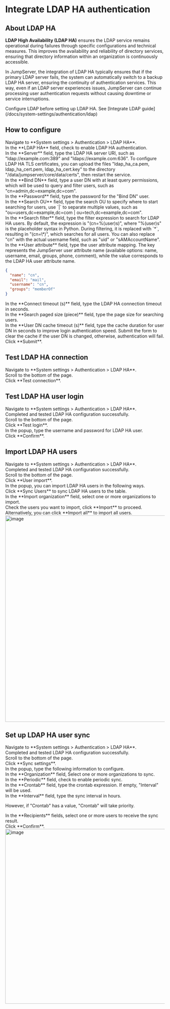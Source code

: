 # Integrate LDAP HA authentication <Icon name="xpackTip"/>

## About LDAP HA
**LDAP High Availability (LDAP HA)** ensures the LDAP service remains operational during failures through specific configurations and technical measures. This improves the availability and reliability of directory services, ensuring that directory information within an organization is continuously accessible.

In JumpServer, the integration of LDAP HA typically ensures that if the primary LDAP server fails, the system can automatically switch to a backup LDAP HA server, ensuring the continuity of authentication services. This way, even if an LDAP server experiences issues, JumpServer can continue processing user authentication requests without causing downtime or service interruptions.

<Alert type="tip">
Configure LDAP before setting up LDAP HA. See [Integrate LDAP guide](/docs/system-settings/authentication/ldap)
</Alert>

## How to configure

<Steps>

<div>
<Nav name="system-settings" />
</div>

<div>
Navigate to **System settings > Authentication > LDAP HA**.
</div>

<div>
In the **LDAP HA** field, check to enable LDAP HA authentication.
</div>

<div>
In the **Server** field, type the LDAP HA server URI, such as "ldap://example.com:389" and "ldaps://example.com:636". 

<Alert type="note">
To configure LDAP HA TLS certificates, you can upload the files "ldap_ha_ca.pem, ldap_ha_cert.pem, ldap_ha_cert.key" to the directory "/data/jumpserver/core/data/certs", then restart the service.
</Alert>
</div>

<div>
In the **Bind DN** field, type a user DN with at least query permissions, which will be used to query and filter users, such as "cn=admin,dc=example,dc=com".
</div>

<div>
In the **Password** field, type the password for the "Bind DN" user.
</div>

<div>
In the **Search OU** field, type the search OU to specify where to start searching for users, use `|` to separate multiple values, such as "ou=users,dc=example,dc=com | ou=tech,dc=example,dc=com".
</div>

<div>
In the **Search filter** field, type the filter expression to search for LDAP HA users. By default, the expression is "(cn=%(user)s)", where "%(user)s" is the placeholder syntax in Python. During filtering, it is replaced with `*`, resulting in "(cn=\*)", which searches for all users. You can also replace "cn" with the actual username field, such as "uid" or "sAMAccountName".

</div>

<div>
In the **User attribute** field, type the user attribute mapping. The key represents the JumpServer user attribute name (available options: name, username, email, groups, phone, comment), while the value corresponds to the LDAP HA user attribute name.

```json copy=true filename="LDAP HA User Attribute Example"
{
  "name": "cn",
  "email": "mail",
  "username": "cn",
  "groups": "memberOf"
}
```
</div>

<div>
In the **Connect timeout (s)** field, type the LDAP HA connection timeout in seconds.
</div>

<div>
In the **Search paged size (piece)** field, type the page size for searching users.
</div>

<div>
In the **User DN cache timeout (s)** field, type the cache duration for user DN in seconds to improve login authentication speed. Submit the form to clear the cache if the user DN is changed, otherwise, authentication will fail.
</div>

<div>
Click **Submit**.
</div>

</Steps>


## Test LDAP HA connection
<Steps>
<div>
<Nav name="system-settings" />
</div>

<div>
Navigate to **System settings > Authentication > LDAP HA**.
</div>

<div>
Scroll to the bottom of the page.
</div>

<div>
Click **Test connection**.
</div>
</Steps>

## Test LDAP HA user login
<Steps>
<div>
<Nav name="system-settings" />
</div>

<div>
Navigate to **System settings > Authentication > LDAP HA**.
</div>

<div>
Completed and tested LDAP HA configuration successfully.
</div>

<div>
Scroll to the bottom of the page.
</div>

<div>
Click **Test login**.
</div>

<div>
In the popup, type the username and password for LDAP HA user.
</div>

<div>
Click **Confirm**.
</div>
</Steps>

## Import LDAP HA users

<Steps>
<div>
<Nav name="system-settings" />
</div>

<div>
Navigate to **System settings > Authentication > LDAP HA**.
</div>

<div>
Completed and tested LDAP HA configuration successfully.
</div>

<div>
Scroll to the bottom of the page.
</div>

<div>
Click **User import**.
</div>

<div>
In the popup, you can import LDAP HA users in the following ways.
  <Steps stepLevel="2">
  <div>
  Click **Sync Users** to sync LDAP HA users to the table.
  </div>

  <div>
  In the **Import organization** field, select one or more organizations to import.
  </div>

  <div>
  Check the users you want to import, click **Import** to proceed.
  </div>

  <div>
  Alternatively, you can click **Import all** to import all users.
  </div>
  </Steps>
  <img src="/images/docs/admin-guides/system-settings/auth/ldap-import-user.png" alt="image" width="650"/>
</div>

</Steps>

##  Set up LDAP HA user sync
<Steps>
<div>
<Nav name="system-settings" />
</div>

<div>
Navigate to **System settings > Authentication > LDAP HA**.
</div>

<div>
Completed and tested LDAP HA configuration successfully.
</div>

<div>
Scroll to the bottom of the page.
</div>

<div>
Click **Sync settings**.
</div>

<div>
In the popup, type the following information to configure.
  <Steps stepLevel="2">
  <div>
  In the **Organization** field, Select one or more organizations to sync.
  </div>

  <div>
  In the **Periodic** field, check to enable periodic sync.
  </div>

  <div>
  In the **Crontab** field, type the crontab expression. If empty, "Interval" will be used.
  </div>

  <div>
  In the **Interval** field, type the sync interval in hours. 
  
  However, if "Crontab" has a value, "Crontab" will take priority.
  </div>

  <div>
  In the **Recipients** fields, select one or more users to receive the sync result.
  </div>
  <div>
  Click **Confirm**.
  </div>
  </Steps>
  <img src="/images/docs/admin-guides/system-settings/auth/ldap-sync-settings.png" alt="image" width="550"/>
</div>
</Steps>